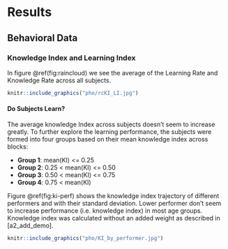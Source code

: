 # Results {#Results}

## Behavioral Data

### Knowledge Index and Learning Index

In figure \@ref(fig:raincloud) we see the average of the Learning Rate and Knowledge Rate across all subjects. 

```r
knitr::include_graphics("pho/rcKI_LI.jpg")
```



#### Do Subjects Learn?

The average knowledge Index across subjects doesn't seem to increase greatly. To further explore the learning performance, the subjects were formed into four groups based on their mean knowledge index across blocks:

* **Group 1**: mean(KI) <= 0.25
* **Group 2**: 0.25 < mean(KI) <= 0.50
* **Group 3**: 0.50 < mean(KI) <= 0.75
* **Group 4**: 0.75 < mean(KI)

Figure \@ref(fig:ki-perf) shows the knowledge index trajectory of different performers and with their standard deviation. Lower performer don't seem to increase performance (i.e. knowledge index) in most age groups. Knowledge index was calculated without an added weight as described in [a2_add_demo]. 

```r
knitr::include_graphics("pho/KI_by_performer.jpg")
```
